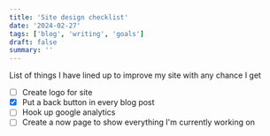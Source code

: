 ```yaml
---
title: 'Site design checklist'
date: '2024-02-27'
tags: ['blog', 'writing', 'goals']
draft: false
summary: ''
---
```

List of things I have lined up to improve my site with any chance I get

- [ ] Create logo for site  
- [x] Put a back button in every blog post  
- [ ] Hook up google analytics  
- [ ] Create a now page to show everything I'm currently working on  